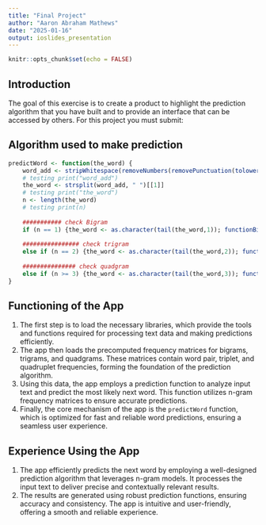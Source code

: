 ---
title: "Final Project"
author: "Aaron Abraham Mathews"
date: "2025-01-16"
output: ioslides_presentation
---

```{r setup, include=FALSE}
knitr::opts_chunk$set(echo = FALSE)
```

## Introduction
The goal of this exercise is to create a product to highlight the prediction algorithm that you have built and to provide an interface that can be accessed by others. For this project you must submit:<br>


## Algorithm used to make prediction
```{r,echo=TRUE}
predictWord <- function(the_word) {
    word_add <- stripWhitespace(removeNumbers(removePunctuation(tolower(the_word),preserve_intra_word_dashes = TRUE)))
    # testing print("word_add")
    the_word <- strsplit(word_add, " ")[[1]]
    # testing print("the_word")
    n <- length(the_word)
    # testing print(n)
    
    ########### check Bigram
    if (n == 1) {the_word <- as.character(tail(the_word,1)); functionBigram(the_word)}
    
    ################ check trigram
    else if (n == 2) {the_word <- as.character(tail(the_word,2)); functionTrigram(the_word)}
    
    ############### check quadgram
    else if (n >= 3) {the_word <- as.character(tail(the_word,3)); functionQuadgram(the_word)}
}
```



## Functioning of the App

1. The first step is to load the necessary libraries, which provide the tools and functions required for processing text data and making predictions efficiently.  
2. The app then loads the precomputed frequency matrices for bigrams, trigrams, and quadgrams. These matrices contain word pair, triplet, and quadruplet frequencies, forming the foundation of the prediction algorithm.  
3. Using this data, the app employs a prediction function to analyze input text and predict the most likely next word. This function utilizes n-gram frequency matrices to ensure accurate predictions.  
4. Finally, the core mechanism of the app is the `predictWord` function, which is optimized for fast and reliable word predictions, ensuring a seamless user experience.  

## Experience Using the App

1. The app efficiently predicts the next word by employing a well-designed prediction algorithm that leverages n-gram models. It processes the input text to deliver precise and contextually relevant results.  
2. The results are generated using robust prediction functions, ensuring accuracy and consistency. The app is intuitive and user-friendly, offering a smooth and reliable experience.  